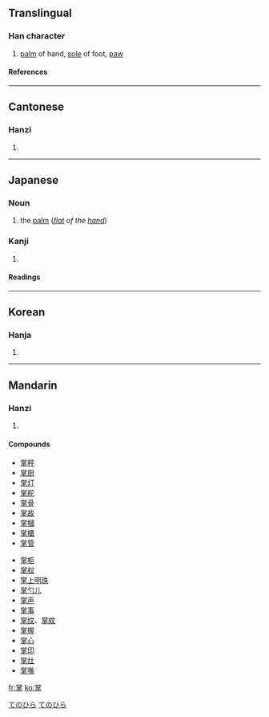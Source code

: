 ==Translingual==
===Han character===
{{Han char|rn=64|rad=手|as=08|sn=12|four=9050<sub>2</sub>|canj=火月口手 (FBRQ)}}
# [[palm]] of hand, [[sole]] of foot, [[paw]]
====References====
{{Han ref|kx=0437.050|dkj=12248|dj=0786.130|hdz=31889.020|uh=638C|ud=25484|bh=B478|bd=46200}}
----
==Cantonese==
===Hanzi===
{{yue-hanzi|jyut=|y=jeung2}}
# {{defn|Cantonese}}
----
== Japanese ==
===Noun===
[[Category:1000_Japanese_basic_words|てのひら]]
{{ja-noun|k|hira=てのひら|rom=tenohira}}
#the [[palm]] (''[[flat]] of the [[hand]]'')
[[Category:ja:Anatomy|てのひら]]
===Kanji===
{{ja-kanji|grade=|rs=手08}}
# {{defn|Japanese}} 
====Readings====
{{ja-readings|on=[[しょう]] (shō)|kun=[[たなごころ]] (tanagokoro), [[たなそこ]], (tanasoko), [[つかさどる]] (tsukasadoru), [[てのひら]] (tenohira)}}
----

==Korean==
===Hanja===
{{ko-hanja|hangeul=장|eumhun=|rv=jang|mr=chang|y=cang}}
# {{defn|Korean}}
----
==Mandarin==
===Hanzi===
{{cmn-hanzi|pin=[[zhǎng]] (zhang3)|wg=chang<sup>3</sup>}}
# {{defn|Mandarin}}

====Compounds====
{{top}}
*[[掌秤]]
*[[掌厨]]
*[[掌灯]]
*[[掌舵]]
*[[掌骨]]
*[[掌故]]
*[[掌摑]]
*[[掌櫃]]
*[[掌管]]
{{mid}}
*[[掌柜]]
*[[掌权]]
*[[掌上明珠]]
*[[掌勺儿]]
*[[掌声]]
*[[掌事]]
*[[掌纹]]、[[掌紋]]
*[[掌握]]
*[[掌心]]
*[[掌印]]
*[[掌灶]]
*[[掌嘴]]
{{bottom}}

[[fr:掌]]
[[ko:掌]]